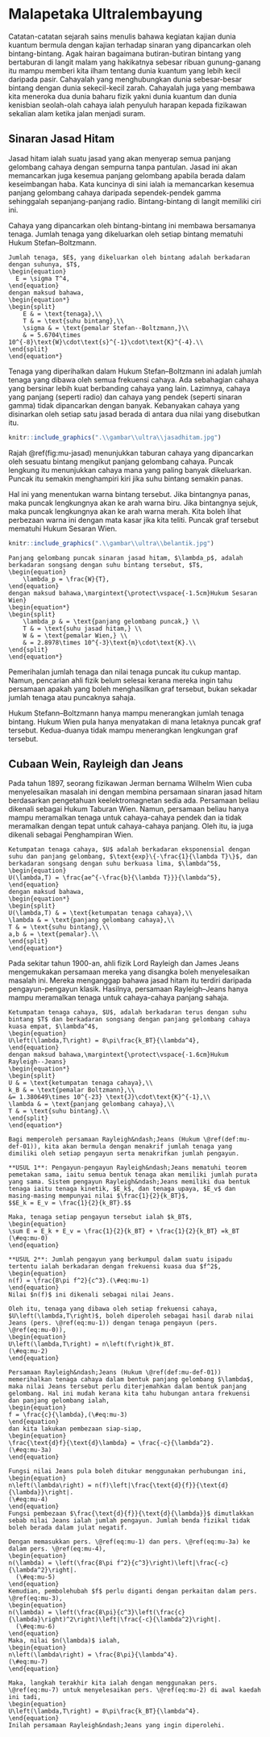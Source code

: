 # Malapetaka Ultralembayung

Catatan-catatan sejarah sains menulis bahawa kegiatan kajian dunia kuantum bermula dengan kajian terhadap sinaran yang dipancarkan oleh bintang-bintang. Agak hairan bagaimana butiran-butiran bintang yang bertaburan di langit malam yang hakikatnya sebesar ribuan gunung-ganang itu mampu memberi kita ilham tentang dunia kuantum yang lebih kecil daripada pasir. Cahayalah yang menghubungkan dunia sebesar-besar bintang dengan dunia sekecil-kecil zarah.
Cahayalah juga yang membawa kita meneroka dua dunia baharu fizik yakni dunia kuantum dan dunia kenisbian seolah-olah cahaya ialah penyuluh harapan kepada fizikawan sekalian alam ketika jalan menjadi suram.

## Sinaran Jasad Hitam

Jasad hitam ialah suatu jasad yang akan menyerap semua panjang gelombang cahaya dengan sempurna tanpa pantulan. Jasad ini akan memancarkan juga kesemua panjang gelombang apabila berada dalam keseimbangan haba. Kata kuncinya di sini ialah ia memancarkan kesemua panjang gelombang cahaya daripada sependek-pendek gamma sehinggalah sepanjang-panjang radio. Bintang-bintang di langit memiliki ciri ini.

Cahaya yang dipancarkan oleh bintang-bintang ini membawa bersamanya tenaga. Jumlah tenaga yang dikeluarkan oleh setiap bintang mematuhi Hukum Stefan&ndash;Boltzmann.

```definition
Jumlah tenaga, $E$, yang dikeluarkan oleh bintang adalah berkadaran dengan suhunya, $T$,
\begin{equation}
  E = \sigma T^4,
\end{equation}
dengan maksud bahawa,
\begin{equation*}
\begin{split}
	E & = \text{tenaga},\\
	T & = \text{suhu bintang},\\
	\sigma & = \text{pemalar Stefan--Boltzmann,}\\
	& = 5.6704\times 10^{-8}\text{W}\cdot\text{s}^{-1}\cdot\text{K}^{-4}.\\
\end{split}
\end{equation*}
```

Tenaga yang diperihalkan dalam Hukum Stefan&ndash;Boltzmann ini adalah jumlah tenaga yang dibawa oleh semua frekuensi cahaya. Ada sebahagian cahaya yang  bersinar lebih kuat berbanding cahaya yang lain. Lazimnya, cahaya yang panjang (seperti radio) dan cahaya yang pendek (seperti sinaran gamma) tidak dipancarkan dengan banyak. Kebanyakan cahaya yang disinarkan oleh setiap satu jasad berada di antara dua nilai yang disebutkan itu.

```r
knitr::include_graphics(".\\gambar\\ultra\\jasadhitam.jpg")
```

Rajah \@ref(fig:mu-jasad) menunjukkan taburan cahaya yang dipancarkan oleh sesuatu bintang mengikut panjang gelombang cahaya. Puncak lengkung itu menunjukkan cahaya mana yang paling banyak dikeluarkan. Puncak itu semakin menghampiri kiri jika suhu bintang semakin panas.

Hal ini yang menentukan warna bintang tersebut. Jika bintangnya panas, maka puncak lengkungnya akan ke arah warna biru. Jika bintangnya sejuk, maka puncak lengkungnya akan ke arah warna merah. Kita boleh lihat perbezaan warna ini dengan mata kasar jika kita teliti. Puncak graf tersebut mematuhi Hukum Sesaran Wien.

```r
knitr::include_graphics(".\\gambar\\ultra\\belantik.jpg")
```

```definition
Panjang gelombang puncak sinaran jasad hitam, $\lambda_p$, adalah berkadaran songsang dengan suhu bintang tersebut, $T$,
\begin{equation}
	\lambda_p = \frac{W}{T},
\end{equation}
dengan maksud bahawa,\margintext{\protect\vspace{-1.5cm}Hukum Sesaran Wien}
\begin{equation*}
\begin{split}
	\lambda_p & = \text{panjang gelombang puncak,} \\
	T & = \text{suhu jasad hitam,} \\
	W & = \text{pemalar Wien,} \\
	& = 2.8978\times 10^{-3}\text{m}\cdot\text{K}.\\
\end{split}
\end{equation*}
```

Pemerihalan jumlah tenaga dan nilai tenaga puncak itu cukup mantap. Namun, pencarian ahli fizik belum selesai kerana mereka ingin tahu persamaan apakah yang boleh menghasilkan graf tersebut, bukan sekadar jumlah tenaga atau puncaknya sahaja.

Hukum Stefann&ndash;Boltzmann hanya mampu menerangkan jumlah tenaga bintang. Hukum Wien pula hanya menyatakan di mana letaknya puncak graf tersebut. Kedua-duanya tidak mampu menerangkan lengkungan graf tersebut.

## Cubaan Wein, Rayleigh dan Jeans

Pada tahun 1897, seorang fizikawan Jerman bernama Wilhelm Wien cuba menyelesaikan masalah ini dengan membina persamaan sinaran jasad hitam berdasarkan pengetahuan keelektromagnetan sedia ada. Persamaan beliau dikenali sebagai Hukum Taburan Wien. Namun, persamaan beliau hanya mampu meramalkan tenaga untuk cahaya-cahaya pendek dan ia tidak meramalkan dengan tepat untuk cahaya-cahaya panjang. Oleh itu, ia juga dikenali sebagai Penghampiran Wien.

```definition
Ketumpatan tenaga cahaya, $U$ adalah berkadaran eksponensial dengan suhu dan panjang gelombang, $\text{exp}\{-\frac{1}{\lambda T}\}$, dan berkadaran songsang dengan suhu berkuasa lima, $\lambda^5$, 
\begin{equation}
U(\lambda,T) = \frac{ae^{-\frac{b}{\lambda T}}}{\lambda^5},
\end{equation}
dengan maksud bahawa,
\begin{equation*}
\begin{split}
U(\lambda,T) & = \text{ketumpatan tenaga cahaya},\\
\lambda & = \text{panjang gelombang cahaya},\\
T & = \text{suhu bintang},\\
a,b & = \text{pemalar}.\\
\end{split}
\end{equation*}
```

Pada sekitar tahun 1900-an, ahli fizik Lord Rayleigh dan James Jeans mengemukakan persamaan mereka yang disangka boleh menyelesaikan masalah ini. Mereka menganggap bahawa jasad hitam itu terdiri daripada pengayun-pengayun klasik. Hasilnya, persamaan Rayleigh&ndash;Jeans hanya mampu meramalkan tenaga untuk cahaya-cahaya panjang sahaja.

```definition
Ketumpatan tenaga cahaya, $U$, adalah berkadaran terus dengan suhu bintang $T$ dan berkadaran songsang dengan panjang gelombang cahaya kuasa empat, $\lambda^4$,
\begin{equation}
U\left(\lambda,T\right) = 8\pi\frac{k_BT}{\lambda^4},
\end{equation}
dengan maksud bahawa,\margintext{\protect\vspace{-1.6cm}Hukum Rayleigh--Jeans}
\begin{equation*}
\begin{split}
U & = \text{ketumpatan tenaga cahaya},\\
k_B & = \text{pemalar Boltzmann},\\
&= 1.380649\times 10^{-23} \text{J}\cdot\text{K}^{-1},\\
\lambda & = \text{panjang gelombang cahaya},\\
T & = \text{suhu bintang}.\\
\end{split}
\end{equation*}
```

```proof
Bagi memperoleh persamaan Rayleigh&ndash;Jeans (Hukum \@ref(def:mu-def-01)), kita akan bermula dengan menakrif jumlah tenaga yang dimiliki oleh setiap pengayun serta menakrifkan jumlah pengayun.

**USUL 1**: Pengayun-pengayun Rayleigh&ndash;Jeans mematuhi teorem pemetakan sama, iaitu semua bentuk tenaga akan memiliki jumlah purata yang sama. Sistem pengayun Rayleigh&ndash;Jeans memiliki dua bentuk tenaga iaitu tenaga kinetik, $E_k$, dan tenaga upaya, $E_v$ dan masing-masing mempunyai nilai $\frac{1}{2}{k_BT}$,
$$E_k = E_v = \frac{1}{2}{k_BT}.$$

Maka, tenaga setiap pengayun tersebut ialah $k_BT$,
\begin{equation}
\sum E = E_k + E_v = \frac{1}{2}{k_BT} + \frac{1}{2}{k_BT} =k_BT (\#eq:mu-0)
\end{equation}

**USUL 2**: Jumlah pengayun yang berkumpul dalam suatu isipadu tertentu ialah berkadaran dengan frekuensi kuasa dua $f^2$,
\begin{equation}
n(f) = \frac{8\pi f^2}{c^3}.(\#eq:mu-1)
\end{equation}
Nilai $n(f)$ ini dikenali sebagai nilai Jeans.

Oleh itu, tenaga yang dibawa oleh setiap frekuensi cahaya, $U\left(\lambda,T\right)$, boleh diperoleh sebagai hasil darab nilai Jeans (pers. \@ref(eq:mu-1)) dengan tenaga pengayun (pers. \@ref(eq:mu-0)),
\begin{equation}
U\left(\lambda,T\right) = n\left(f\right)k_BT.
(\#eq:mu-2)
\end{equation}

Persamaan Rayleigh&ndash;Jeans (Hukum \@ref(def:mu-def-01)) memerihalkan tenaga cahaya dalam bentuk panjang gelombang $\lambda$, maka nilai Jeans tersebut perlu diterjemahkan dalam bentuk panjang gelombang. Hal ini mudah kerana kita tahu hubungan antara frekuensi dan panjang gelombang ialah,
\begin{equation}
f = \frac{c}{\lambda},(\#eq:mu-3)
\end{equation}
dan kita lakukan pembezaan siap-siap,
\begin{equation}
\frac{\text{d}f}{\text{d}\lambda} = \frac{-c}{\lambda^2}.
(\#eq:mu-3a)
\end{equation}

Fungsi nilai Jeans pula boleh ditukar menggunakan perhubungan ini,
\begin{equation}
n\left(\lambda\right) = n(f)\left|\frac{\text{d}{f}}{\text{d}{\lambda}}\right|.
(\#eq:mu-4)
\end{equation}
Fungsi pembezaan $\frac{\text{d}{f}}{\text{d}{\lambda}}$ dimutlakkan sebab nilai Jeans ialah jumlah pengayun. Jumlah benda fizikal tidak boleh berada dalam julat negatif.

Dengan memasukkan pers. \@ref(eq:mu-1) dan pers. \@ref(eq:mu-3a) ke dalam pers. \@ref(eq:mu-4),
\begin{equation}
n(\lambda) = \left(\frac{8\pi f^2}{c^3}\right)\left|\frac{-c}{\lambda^2}\right|.
  (\#eq:mu-5)
\end{equation}
Kemudian, pembolehubah $f$ perlu diganti dengan perkaitan dalam pers. \@ref(eq:mu-3),
\begin{equation}
n(\lambda) = \left(\frac{8\pi}{c^3}\left(\frac{c}{\lambda}\right)^2\right)\left|\frac{-c}{\lambda^2}\right|.
  (\#eq:mu-6)
\end{equation}
Maka, nilai $n(\lambda)$ ialah,
\begin{equation}
n\left(\lambda\right) = \frac{8\pi}{\lambda^4}.
(\#eq:mu-7)
\end{equation}

Maka, langkah terakhir kita ialah dengan menggunakan pers. \@ref(eq:mu-7) untuk menyelesaikan pers. \@ref(eq:mu-2) di awal kaedah ini tadi,
\begin{equation}
U\left(\lambda,T\right) = 8\pi\frac{k_BT}{\lambda^4}.
\end{equation}
Inilah persamaan Rayleigh&ndash;Jeans yang ingin diperolehi.
```